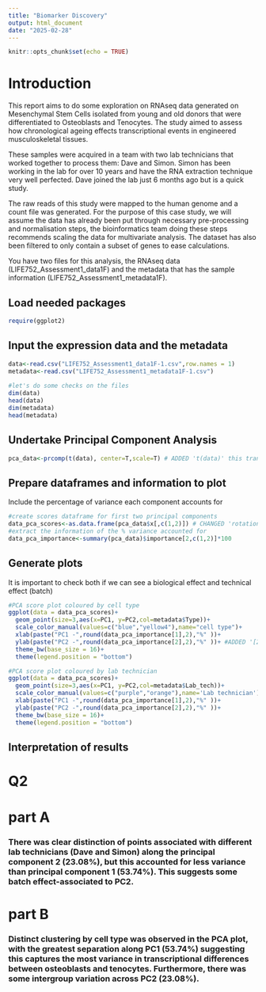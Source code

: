 ---
title: "Biomarker Discovery"
output: html_document
date: "2025-02-28"
---

```{r setup, include=FALSE}
knitr::opts_chunk$set(echo = TRUE)
```


# Introduction

This report aims to do some exploration on RNAseq data generated on Mesenchymal Stem Cells isolated from young and old donors that were differentiated to Osteoblasts and Tenocytes. The study aimed to assess how chronological ageing effects transcriptional events in engineered musculoskeletal tissues. 

These samples were acquired in a team with two lab technicians that worked together to process them: Dave and Simon. Simon has been working in the lab for over 10 years and have the RNA extraction technique very well perfected. Dave joined the lab just 6 months ago but is a quick study. 

The raw reads of this study were mapped to the human genome and a count file was generated. For the purpose of this case study, we will assume the data has already been put through necessary pre-processing and normalisation steps, the bioinformatics team doing these steps recommends scaling the data for multivariate analysis. The dataset has also been filtered to only contain a subset of genes to ease calculations. 

You have two files for this analysis, the RNAseq data (LIFE752_Assessment1_data1F) and the metadata that has the sample information (LIFE752_Assessment1_metadata1F). 



## Load needed packages
```{r}

require(ggplot2)

```


## Input the expression data and the metadata

```{r}
data<-read.csv("LIFE752_Assessment1_data1F-1.csv",row.names = 1) 
metadata<-read.csv("LIFE752_Assessment1_metadata1F-1.csv")
 
#let's do some checks on the files
dim(data)
head(data)
dim(metadata)
head(metadata)


```


## Undertake Principal Component Analysis

```{r}

pca_data<-prcomp(t(data), center=T,scale=T) # ADDED 't(data)' this transposes the matrix, flipping the headers and columns to make sure RNA-seq matrix works with PCA

```


## Prepare dataframes and information to plot
Include the percentage of variance each component accounts for
```{r}

#create scores dataframe for first two principal components
data_pca_scores<-as.data.frame(pca_data$x[,c(1,2)]) # CHANGED 'rotation' TO 'x' as this contains the principal component scores for each sample
#extract the information of the % variance accounted for
data_pca_importance<-summary(pca_data)$importance[2,c(1,2)]*100


```

## Generate plots

It is important to check both if we can see a biological effect and technical effect (batch)

```{r,tidy=T}
#PCA score plot coloured by cell type
ggplot(data = data_pca_scores)+
  geom_point(size=3,aes(x=PC1, y=PC2,col=metadata$Type))+
  scale_color_manual(values=c("blue","yellow4"),name="cell type")+
  xlab(paste("PC1 -",round(data_pca_importance[1],2),"%" ))+
  ylab(paste("PC2 -",round(data_pca_importance[2],2),"%" ))+ #ADDED '[2]' TO SPECIFY PRINCIPLE COMPONENT AND round(,2) ROUNDS THE PC% TO 2 DECIMAL PLACES
  theme_bw(base_size = 16)+
  theme(legend.position = "bottom")
```
```{r,tidy=T}
#PCA score plot coloured by lab technician
ggplot(data = data_pca_scores)+
  geom_point(size=3,aes(x=PC1, y=PC2,col=metadata$Lab_tech))+
  scale_color_manual(values=c("purple","orange"),name='Lab technician')+# LINE CORRECTED BY ADDING 'Lab technician' TO LABEL THE LEGEND
  xlab(paste("PC1 -",round(data_pca_importance[1],2),"%" ))+
  ylab(paste("PC2 -",round(data_pca_importance[2],2),"%" ))+
  theme_bw(base_size = 16)+
  theme(legend.position = "bottom")
```

## Interpretation of results

# Q2
# part A
### There was clear distinction of points associated with different lab technicians (Dave and Simon) along the principal component 2 (23.08%), but this accounted for less variance than principal component 1 (53.74%). This suggests some batch effect-associated to PC2.

# part B
### Distinct clustering by cell type was observed in the PCA plot, with the greatest separation along PC1 (53.74%) suggesting this captures the most variance in transcriptional differences between osteoblasts and tenocytes. Furthermore, there was some intergroup variation across PC2 (23.08%).  

